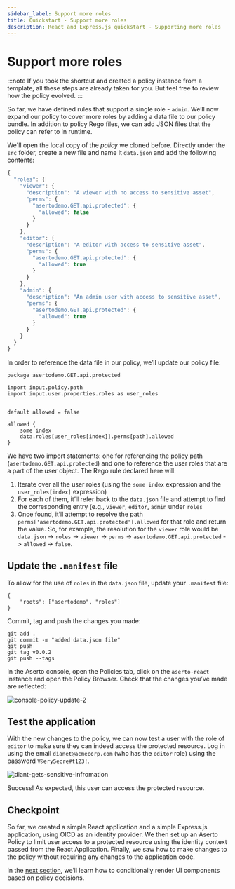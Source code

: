 ```yaml
---
sidebar_label: Support more roles
title: Quickstart - Support more roles
description: React and Express.js quickstart - Supporting more roles
---
```


# Support more roles

:::note
If you took the shortcut and created a policy instance from a template, all these steps are already taken for you. But feel free to review how the policy evolved.
:::

So far, we have defined rules that support a single role - `admin`. We’ll now expand our policy to cover more roles by adding a data file to our policy bundle. In addition to policy Rego files, we can add JSON files that the policy can refer to in runtime.

We'll open the local copy of the _policy_ we cloned before. Directly under the `src` folder, create a new file and name it `data.json` and add the following contents:

```javascript
{
  "roles": {
    "viewer": {
      "description": "A viewer with no access to sensitive asset",
      "perms": {
        "asertodemo.GET.api.protected": {
          "allowed": false
        }
      }
    },
    "editor": {
      "description": "A editor with access to sensitive asset",
      "perms": {
        "asertodemo.GET.api.protected": {
          "allowed": true
        }
      }
    },
    "admin": {
      "description": "An admin user with access to sensitive asset",
      "perms": {
        "asertodemo.GET.api.protected": {
          "allowed": true
        }
      }
    }
  }
}
```

In order to reference the data file in our policy, we’ll update our policy file:

```rego
package asertodemo.GET.api.protected

import input.policy.path
import input.user.properties.roles as user_roles


default allowed = false

allowed {
	some index
	data.roles[user_roles[index]].perms[path].allowed
}
```

We have two import statements: one for referencing the policy path (`asertodemo.GET.api.protected`) and one to reference the user roles that are a part of the user object.
The Rego rule declared here will:

1. Iterate over all the user roles (using the `some index` expression and the `user_roles[index]` expression)
2. For each of them, it’ll refer back to the `data.json` file and attempt to find the corresponding entry (e.g., `viewer`, `editor`, `admin` under `roles`
3. Once found, it’ll attempt to resolve the path `perms['asertodemo.GET.api.protected'].allowed` for that role and return the value.
   So, for example, the resolution for the `viewer` role would be `data.json` -> `roles` -> `viewer` -> `perms` -> `asertodemo.GET.api.protected` -> `allowed` -> `false`.

## Update the `.manifest` file

To allow for the use of `roles` in the `data.json` file, update your `.manifest` file:

```
{
    "roots": ["asertodemo", "roles"]
}
```

Commit, tag and push the changes you made:

```
git add .
git commit -m "added data.json file"
git push
git tag v0.0.2
git push --tags
```

In the Aserto console, open the Policies tab, click on the `aserto-react` instance and open the Policy Browser. Check that the changes you’ve made are reflected:

![console-policy-update-2](/quickstart-react-and-node/console-policy-update-2.png)

## Test the application

With the new changes to the policy, we can now test a user with the role of `editor` to make sure they can indeed access the protected resource. Log in using the email `dianet@acmecorp.com` (who has the `editor` role) using the password `V@erySecre#t123!`.

![diant-gets-sensitive-infromation](/quickstart-react-and-node/diant-gets-sensitive-infromation.png)

Success! As expected, this user can access the protected resource.

## Checkpoint

So far, we created a simple React application and a simple Express.js application, using OICD as an identity provider. We then set up an Aserto Policy to limit user access to a protected resource using the identity context passed from the React Application. Finally, we saw how to make changes to the policy without requiring any changes to the application code.

In the [next section](conditional-ui-rendering), we’ll learn how to conditionally render UI components based on policy decisions.

